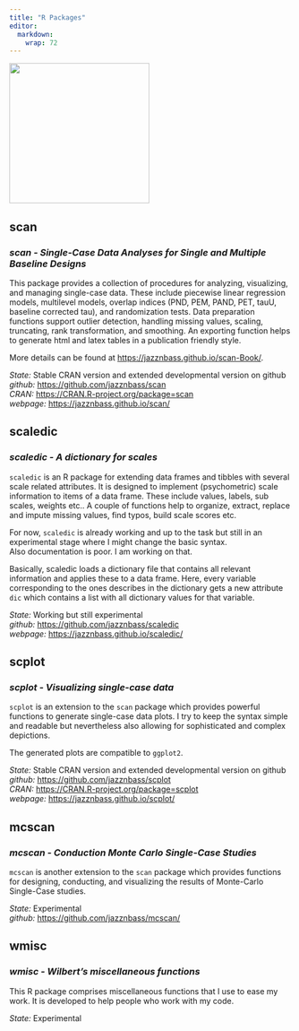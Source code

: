 ```yaml
---
title: "R Packages"
editor: 
  markdown: 
    wrap: 72
---
```


![](images/packages.png){fig-align="center" width="250"}

::: panel-tabset
## scan

### ***scan - Single-Case Data Analyses for Single and Multiple Baseline Designs***

This package provides a collection of procedures for analyzing,
visualizing, and managing single-case data. These include piecewise
linear regression models, multilevel models, overlap indices (PND, PEM,
PAND, PET, tauU, baseline corrected tau), and randomization tests. Data
preparation functions support outlier detection, handling missing
values, scaling, truncating, rank transformation, and smoothing. An
exporting function helps to generate html and latex tables in a
publication friendly style.

More details can be found at <https://jazznbass.github.io/scan-Book/>.

*State:* Stable CRAN version and extended developmental version on
github\
*github:* <https://github.com/jazznbass/scan>\
*CRAN:* <https://CRAN.R-project.org/package=scan>\
*webpage:* <https://jazznbass.github.io/scan/>

## scaledic

### ***scaledic - A dictionary for scales***

`scaledic` is an R package for extending data frames and tibbles with
several scale related attributes. It is designed to implement
(psychometric) scale information to items of a data frame. These include
values, labels, sub scales, weights etc.. A couple of functions help to
organize, extract, replace and impute missing values, find typos, build
scale scores etc.

For now, `scaledic` is already working and up to the task but still in
an experimental stage where I might change the basic syntax.\
Also documentation is poor. I am working on that.

Basically, scaledic loads a dictionary file that contains all relevant
information and applies these to a data frame. Here, every variable
corresponding to the ones describes in the dictionary gets a new
attribute `dic` which contains a list with all dictionary values for
that variable.

*State:* Working but still experimental\
*github:* <https://github.com/jazznbass/scaledic>\
*webpage:* <https://jazznbass.github.io/scaledic/>

## scplot

### ***scplot - Visualizing single-case data***

`scplot` is an extension to the `scan` package which provides powerful
functions to generate single-case data plots. I try to keep the syntax
simple and readable but nevertheless also allowing for sophisticated and
complex depictions.

The generated plots are compatible to `ggplot2`.

*State:* Stable CRAN version and extended developmental version on
github\
*github:* <https://github.com/jazznbass/scplot>\
*CRAN:* <https://CRAN.R-project.org/package=scplot>\
*webpage:* <https://jazznbass.github.io/scplot/>

## mcscan

### ***mcscan - Conduction Monte Carlo Single-Case Studies***

`mcscan` is another extension to the `scan` package which provides
functions for designing, conducting, and visualizing the results of
Monte-Carlo Single-Case studies.

*State:* Experimental\
*github:* <https://github.com/jazznbass/mcscan/>

## wmisc

### ***wmisc - Wilbert's miscellaneous functions***

This R package comprises miscellaneous functions that I use to ease my
work. It is developed to help people who work with my code.

*State:* Experimental
:::

